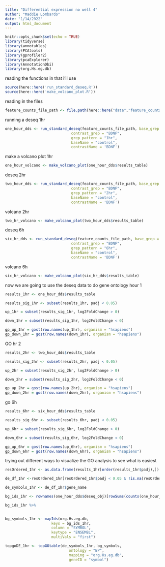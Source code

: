 ```yaml
---
title: "Differential expression no well 4"
author: "Maddie Lombardo"
date: "1/14/2022"
output: html_document
---
```


```r
knitr::opts_chunk$set(echo = TRUE)
library(tidyverse)
library(annotables)
library(PCAtools)
library(gprofiler2)
library(pcaExplorer)
library(AnnotationDbi)
library(org.Hs.eg.db)
```

reading the functions in that i'll use
```r
source(here::here('run_standard_deseq.R'))
source(here::here('make_volcano_plot.R'))
```

reading in the files
```r
feature_counts_file_path <- file.path(here::here("data","feature_counts_bdnf_No4"))
```

running a deseq 1hr
```r
one_hour_dds <- run_standard_deseq(feature_counts_file_path, base_grep = "CONTROL",
                              contrast_grep = "BDNF", 
                              grep_pattern = "1hr",
                              baseName = "control",
                              contrastName = 'BDNF')
```

make a volcano plot 1hr
```r
one_hour_volcano <- make_volcano_plot(one_hour_dds$results_table)
```

deseq 2hr
```r
two_hour_dds <- run_standard_deseq(feature_counts_file_path, base_grep = "CONTROL",
                              contrast_grep = "BDNF", 
                              grep_pattern = "2hr",
                              baseName = "control",
                              contrastName = 'BDNF')
```

volcano 2hr
```r
two_hr_volcano <- make_volcano_plot(two_hour_dds$results_table)
```

deseq 6h
```r
six_hr_dds <- run_standard_deseq(feature_counts_file_path, base_grep = "CONTROL",
                              contrast_grep = "BDNF", 
                              grep_pattern = "6hr",
                              baseName = "control",
                              contrastName = 'BDNF')
```

volcano 6h
```r
six_hr_volcano <- make_volcano_plot(six_hr_dds$results_table)
```

now we are going to use the deseq data to do gene ontology
hour 1
```r
results_1hr <- one_hour_dds$results_table

results_sig_1hr <- subset(results_1hr, padj < 0.05)

up_1hr = subset(results_sig_1hr, log2FoldChange > 0)

down_1hr = subset(results_sig_1hr, log2FoldChange < 0)

gp_up_1hr = gost(row.names(up_1hr), organism = "hsapiens")
gp_down_1hr = gost(row.names(down_1hr), organism = "hsapiens") 
```

GO hr 2
```r
results_2hr <- two_hour_dds$results_table

results_sig_2hr <- subset(results_2hr, padj < 0.05)

up_2hr = subset(results_sig_2hr, log2FoldChange > 0)

down_2hr = subset(results_sig_2hr, log2FoldChange < 0)

gp_up_2hr = gost(row.names(up_2hr), organism = "hsapiens")
gp_down_2hr = gost(row.names(down_2hr), organism = "hsapiens")
```

go 6h
```r
results_6hr <- six_hour_dds$results_table

results_sig_6hr <- subset(results_6hr, padj < 0.05)

up_6hr = subset(results_sig_6hr, log2FoldChange > 0)

down_6hr = subset(results_sig_6hr, log2FoldChange < 0)

gp_up_6hr = gost(row.names(up_6hr), organism = "hsapiens")
gp_down_6hr = gost(row.names(down_6hr), organism = "hsapiens")
```

trying out different ways to visualize the GO analysis to see what is easiest
```r

resOrdered_1hr <- as.data.frame(results_1hr[order(results_1hr$padj),]) 

de_df_1hr <-resOrdered_1hr[resOrdered_1hr$padj < 0.05 & !is.na(resOrdered_1hr$padj),]

de_symbols_1hr <- de_df_1hr$gene_name

bg_ids_1hr <- rownames(one_hour_dds$deseq_obj)[rowSums(counts(one_hour_dds$deseq_obj))>0]

bg_ids_1hr %>% 
  

bg_symbols_1hr <- mapIds(org.Hs.eg.db,
                     keys = bg_ids_1hr,
                     column = "SYMBOL",
                     keytype = "ENSEMBL",
                     multiVals = "first")

topgoDE_1hr <- topGOtable(de_symbols_1hr, bg_symbols,
                             ontology = "BP",
                             mapping = "org.Hs.eg.db",
                             geneID = "symbol")
```

```r

```


